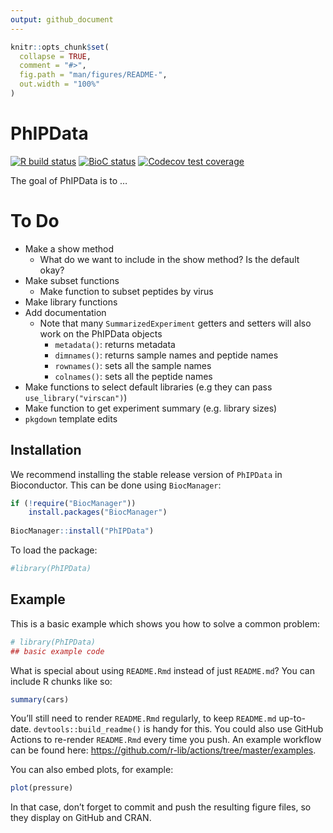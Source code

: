 ```yaml
---
output: github_document
---
```


<!-- README.md is generated from README.Rmd. Please edit that file -->

```r
knitr::opts_chunk$set(
  collapse = TRUE,
  comment = "#>",
  fig.path = "man/figures/README-",
  out.width = "100%"
)
```

# PhIPData

<!-- badges: start -->
[![R build status](https://github.com/athchen/PhIPData/workflows/R-CMD-check/badge.svg)](https://github.com/athchen/PhIPData/actions)
[![BioC status](http://www.bioconductor.org/shields/build/release/bioc/PhIPData.svg)](https://bioconductor.org/checkResults/release/bioc-LATEST/PhIPData)
[![Codecov test coverage](https://codecov.io/gh/athchen/PhIPData/branch/main/graph/badge.svg)](https://codecov.io/gh/athchen/PhIPData?branch=main)
<!-- badges: end -->

The goal of PhIPData is to ...

# To Do
* Make a show method
  + What do we want to include in the show method? Is the default okay?
* Make subset functions
  + Make function to subset peptides by virus
* Make library functions
* Add documentation
  + Note that many `SummarizedExperiment` getters and setters will also work on the PhIPData objects
      - `metadata()`: returns metadata
      - `dimnames()`: returns sample names and peptide names
      - `rownames()`: sets all the sample names
      - `colnames()`: sets all the peptide names
* Make functions to select default libraries (e.g they can pass `use_library("virscan")`)
* Make function to get experiment summary (e.g. library sizes)
* `pkgdown` template edits

## Installation

We recommend installing the stable release version of `PhIPData` in Bioconductor. This can be done using `BiocManager`:

```r
if (!require("BiocManager"))
    install.packages("BiocManager")
    
BiocManager::install("PhIPData")
```

To load the package:

```r
#library(PhIPData)
```

## Example

This is a basic example which shows you how to solve a common problem:

```r
# library(PhIPData)
## basic example code
```

What is special about using `README.Rmd` instead of just `README.md`? You can include R chunks like so:

```r
summary(cars)
```

You'll still need to render `README.Rmd` regularly, to keep `README.md` up-to-date. `devtools::build_readme()` is handy for this. You could also use GitHub Actions to re-render `README.Rmd` every time you push. An example workflow can be found here: <https://github.com/r-lib/actions/tree/master/examples>.

You can also embed plots, for example:

```r
plot(pressure)
```

In that case, don't forget to commit and push the resulting figure files, so they display on GitHub and CRAN.
